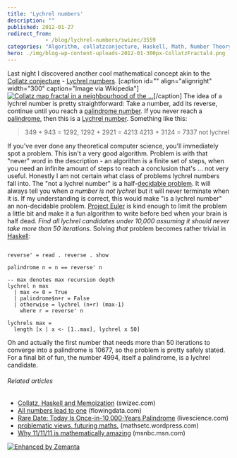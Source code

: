 ```yaml
---
title: 'Lychrel numbers'
description: ""
published: 2012-01-27
redirect_from: 
            - /blog/lychrel-numbers/swizec/3559
categories: "Algorithm, collatzconjecture, Haskell, Math, Number Theory, Palindrome, Project Euler, Uncategorized"
hero: ./img/blog-wp-content-uploads-2012-01-300px-CollatzFractal4.png
---
```

Last night I discovered another cool mathematical concept akin to the [Collatz conjecture](http://en.wikipedia.org/wiki/Collatz_conjecture "Collatz conjecture") - [Lychrel numbers](http://en.wikipedia.org/wiki/Lychrel_numbers). \[caption id="" align="alignright" width="300" caption="Image via Wikipedia"][![Collatz map fractal in a neighbourhood of the ...](./img/blog-wp-content-uploads-2012-01-300px-CollatzFractal4.png "Collatz map fractal in a neighbourhood of the ...")](http://commons.wikipedia.org/wiki/File:CollatzFractal.png)\[/caption] The idea of a lychrel number is pretty straightforward: Take a number, add its reverse, continue until you reach a [palindrome number](http://en.wikipedia.org/wiki/Palindromic_number "Palindromic number"). If you never reach a [palindrome](http://en.wikipedia.org/wiki/Palindrome "Palindrome"), then this is a [Lychrel number](http://en.wikipedia.org/wiki/Lychrel_number "Lychrel number"). Something like this:

> 349 + 943 = 1292, 1292 + 2921 = 4213 4213 + 3124 = 7337 not lychrel

If you've ever done any theoretical computer science, you'll immediately spot a problem. This isn't a very good algorithm. Problem is with that "never" word in the description - an algorithm is a finite set of steps, when you need an infinite amount of steps to reach a conclusion that's ... not very useful. Honestly I am not certain what class of problems lychrel numbers fall into. The "not a lychrel number" is a half-[decidable problem](http://en.wikipedia.org/wiki/Decision_problem "Decision problem"). It will always tell you when _a number is not lychrel_ but it will never terminate when it is. If my understanding is correct, this would make "is a lychrel number" an non-decidable problem. [Project Euler](http://projecteuler.net/ "Project Euler") is kind enough to limit the problem a little bit and make it a fun algorithm to write before bed when your brain is half dead. _Find all lychrel candidates under 10,000 assuming it should never take more than 50 iterations._ Solving _that_ problem becomes rather trivial in [Haskell](http://haskell.org "Haskell (programming language)"):

```

reverse' = read . reverse . show

palindrome n = n == reverse' n

-- max denotes max recursion depth
lychrel n max
  | max <= 0 = True
  | palindrome$n+r = False
  | otherwise = lychrel (n+r) (max-1)
    where r = reverse' n

lychrels max =
  length [x | x <- [1..max], lychrel x 50]
```

Oh and actually the first number that needs more than 50 iterations to converge into a palindrome is 10677, so the problem is pretty safely stated. For a final bit of fun, the number 4994, itself a palindrome, is a lychrel candidate.

###### Related articles

- [Collatz, Haskell and Memoization](http://swizec.com/blog/collatz-haskell-and-memoization/swizec/3382) (swizec.com)
- [All numbers lead to one](http://flowingdata.com/2011/10/04/all-numbers-lead-to-one/) (flowingdata.com)
- [Rare Date: Today Is Once-in-10,000-Years Palindrome](http://www.livescience.com/16846-rare-date-today-10-000-years-palindrome.html) (livescience.com)
- [problematic views, futuring maths.](http://mathsetc.wordpress.com/2011/07/23/problematic-views-futuring-maths/) (mathsetc.wordpress.com)
- [Why 11/11/11 is mathematically amazing](http://www.msnbc.msn.com/id/45258660/ns/technology_and_science-science/) (msnbc.msn.com)

[![Enhanced by Zemanta](http://img.zemanta.com/zemified_e.png?x-id=cdcdcc77-5738-4067-bfc8-273be2152cda)](http://www.zemanta.com/ "Enhanced by Zemanta")